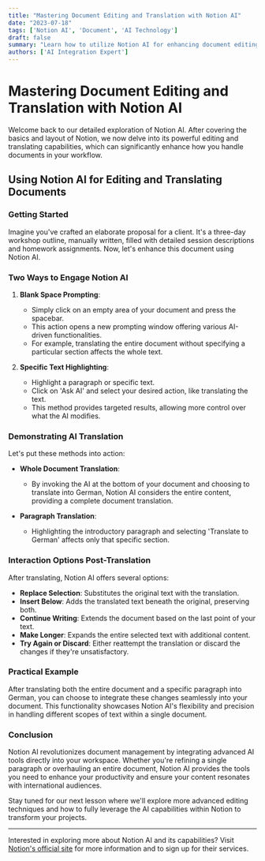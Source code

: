 ```yaml
---
title: "Mastering Document Editing and Translation with Notion AI"
date: "2023-07-18"
tags: ['Notion AI', 'Document', 'AI Technology']
draft: false
summary: "Learn how to utilize Notion AI for enhancing document editing and performing seamless translations directly within your workspace."
authors: ['AI Integration Expert']
---
```


# Mastering Document Editing and Translation with Notion AI

Welcome back to our detailed exploration of Notion AI. After covering the basics and layout of Notion, we now delve into its powerful editing and translating capabilities, which can significantly enhance how you handle documents in your workflow.

## Using Notion AI for Editing and Translating Documents

### Getting Started

Imagine you've crafted an elaborate proposal for a client. It's a three-day workshop outline, manually written, filled with detailed session descriptions and homework assignments. Now, let's enhance this document using Notion AI.

### Two Ways to Engage Notion AI

1. **Blank Space Prompting**:
    - Simply click on an empty area of your document and press the spacebar.
    - This action opens a new prompting window offering various AI-driven functionalities.
    - For example, translating the entire document without specifying a particular section affects the whole text.

2. **Specific Text Highlighting**:
    - Highlight a paragraph or specific text.
    - Click on 'Ask AI' and select your desired action, like translating the text.
    - This method provides targeted results, allowing more control over what the AI modifies.

### Demonstrating AI Translation

Let's put these methods into action:

- **Whole Document Translation**:
    - By invoking the AI at the bottom of your document and choosing to translate into German, Notion AI considers the entire content, providing a complete document translation.

- **Paragraph Translation**:
    - Highlighting the introductory paragraph and selecting 'Translate to German' affects only that specific section.

### Interaction Options Post-Translation

After translating, Notion AI offers several options:
- **Replace Selection**: Substitutes the original text with the translation.
- **Insert Below**: Adds the translated text beneath the original, preserving both.
- **Continue Writing**: Extends the document based on the last point of your text.
- **Make Longer**: Expands the entire selected text with additional content.
- **Try Again or Discard**: Either reattempt the translation or discard the changes if they're unsatisfactory.

### Practical Example

After translating both the entire document and a specific paragraph into German, you can choose to integrate these changes seamlessly into your document. This functionality showcases Notion AI's flexibility and precision in handling different scopes of text within a single document.

### Conclusion

Notion AI revolutionizes document management by integrating advanced AI tools directly into your workspace. Whether you're refining a single paragraph or overhauling an entire document, Notion AI provides the tools you need to enhance your productivity and ensure your content resonates with international audiences.

Stay tuned for our next lesson where we'll explore more advanced editing techniques and how to fully leverage the AI capabilities within Notion to transform your projects.

---

Interested in exploring more about Notion AI and its capabilities? Visit [Notion's official site](https://www.notion.so) for more information and to sign up for their services.

